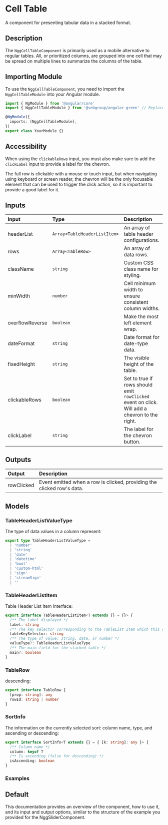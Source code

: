 

# Cell Table

A component for presenting tabular data in a stacked format.

## Description

The `NggCellTableComponent` is primarily used as a mobile alternative to regular tables. All, or prioritized
columns, are grouped into one cell that may be spread on multiple lines to summarize the columns of the table.

## Importing Module

To use the `NggCellTableComponent`, you need to import the `NggCellTableModule` into your Angular module.

```typescript
import { NgModule } from '@angular/core'
import { NggCellTableModule } from '@sebgroup/angular-green' // Replace with your actual module path

@NgModule({
  imports: [NggCellTableModule],
})
export class YourModule {}
```

## Accessibility

When using the `clickableRows` input, you must also make sure to add the `clickLabel` input to provide a label for the chevron.

The full row is clickable with a mouse or touch input, but when navigating using keyboard or screen reader, the chevron
will be the only focusable element that can be used to trigger the click action, so it is important to provide a good label for it.


## Inputs

| Input           | Type                         | Description                                            |
| :-------------- | :--------------------------- | :----------------------------------------------------- |
| headerList      | `Array<TableHeaderListItem>` | An array of table header configurations.               |
| rows            | `Array<TableRow>`            | An array of data rows.                                 |
| className       | `string`                     | Custom CSS class name for styling.                     |
| minWidth        | `number`                     | Cell minimum width to ensure consistent column widths. |
| overflowReverse | `boolean`                    | Make the most left element wrap.                       |
| dateFormat      | `string`                     | Date format for date-type data.                        |
| fixedHeight     | `string`                     | The visible height of the table.                       |
| clickableRows   | `boolean`                    | Set to true if rows should emit `rowClicked` event on click. Will add a chevron to the right.                     |
| clickLabel      | `string`                     | The label for the chevron button.                      |

## Outputs

| Output     | Description                                                            |
| :--------- | :--------------------------------------------------------------------- |
| rowClicked | Event emitted when a row is clicked, providing the clicked row's data. |

## Models

### TableHeaderListValueType

The type of data values in a column represent:

```typescript
export type TableHeaderListValueType =
  | 'number'
  | 'string'
  | 'date'
  | 'datetime'
  | 'bool'
  | 'custom-html'
  | 'sign'
  | 'streamSign'
  | ''
```

### TableHeaderListItem

Table Header List Item Interface:

```typescript
export interface TableHeaderListItem<T extends {} = {}> {
  /** The label displayed */
  label: string
  /** The key selector corresponding to the TableList Item which this column is targeting */
  tableKeySelector: string
  /** The type of value: string, date, or number */
  valueType?: TableHeaderListValueType
  /** The main field for the stacked table */
  main?: boolean
}
```

### TableRow

descending:

```typescript
export interface TableRow {
  [prop: string]: any
  rowId: string | number
}
```

### SortInfo

The information on the currently selected sort: column name, type, and ascending or descending:

```typescript
export interface SortInfo<T extends {} = { [k: string]: any }> {
  /** Column name */
  column: keyof T
  /** Is ascending (false for descending) */
  isAscending: boolean
}
```

### Examples

## Default

<Canvas>
  <Story id="components-cell-table--default" />
</Canvas>

This documentation provides an overview of the component, how to use it, and its input and output options, similar to the structure of the example you provided for the NggSliderComponent.
